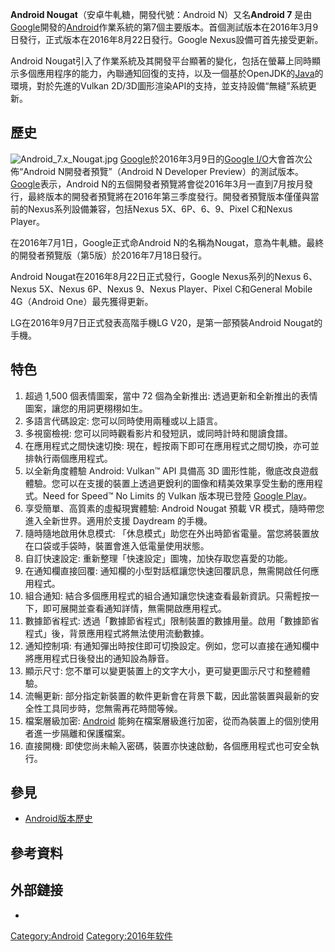 {{NoteTA
|G1=IT
|1=zh-tw:Google行動;zh-hk:Google流動;zh-cn:Google移动;
|2=zh-hans:屏幕;zh-hant:螢幕;
}}
{{Infobox OS version
| name               = Android Nougat
| version of         = [[Android|Android]]
| logo               = File:Android_Nougat_Logo.svg
| logo size          = 150px
| screenshot         = File:Android Nougat screenshot 20170116-070000.png
| caption            = 搭載Android Nougat的Pixel桌面，包含一些预装的[[Google|Google]]应用
| Family             = [[Android|Android]]
| developer          = [[Google|Google]]
| website            = https://www.android.com/versions/nougat-7-0/
| GA_date            = {{start date and age|2016|08|22}}
| GA_url             = {{cite web|title=Android 7.0 Nougat. Made for you|url=https://www.android.com/versions/nougat-7-0/|publisher=Google|accessdate=August 22, 2015|archive-date=2016-08-22|archive-url=https://web.archive.org/web/20160822165625/https://www.android.com/versions/nougat-7-0/|dead-url=no}}
| release_version    = 7.1.2（7.1.2_r39）<ref>{{cite web |title=android-7.1.2_r39 - platform/build - Git at Google |url=https://android.googlesource.com/platform/build/+/android-7.1.2_r39 |website=android.googlesource |accessdate=2020-09-22 |archive-date=2020-06-04 |archive-url=https://web.archive.org/web/20200604004832/https://android.googlesource.com/platform/build/+/android-7.1.2_r39/ |dead-url=no }}</ref>
| kernel type        = [[Linux_kernel|Linux kernel]] 4.1
| license            = 
| release_date       = {{start date and age|2019|10|04}}
| preceded_by        = [[Android_Marshmallow|Android Marshmallow]]
| succeeded_by       = [[Android_Oreo|Android Oreo]]
| support_status     = 停止支援
}}

'''Android Nougat'''（安卓牛軋糖，開發代號：Android N）又名'''Android 7''' 是由[[Google|Google]]開發的[[Android|Android]]作業系統的第7個主要版本。首個測試版本在2016年3月9日發行，正式版本在2016年8月22日發行。Google Nexus設備可首先接受更新。

Android Nougat引入了作業系統及其開發平台顯著的變化，包括在螢幕上同時顯示多個應用程序的能力，內聯通知回復的支持，以及一個基於OpenJDK的[[Java|Java]]的環境，對於先進的Vulkan 2D/3D圖形渲染API的支持，並支持設備“無縫”系統更新。

== 歷史 ==
[[File:Android_7.x_Nougat.jpg|thumb]]
[[Google|Google]]於2016年3月9日的[[Google_I/O|Google I/O]]大會首次公佈“Android N開發者預覽”（Android N Developer Preview）的測試版本。[[Google|Google]]表示，Android N的五個開發者預覽將會從2016年3月一直到7月按月發行，最終版本的開發者預覽將在2016年第三季度發行。開發者預覽版本僅僅與當前的Nexus系列設備兼容，包括Nexus 5X、6P、6、9、Pixel C和Nexus Player。

在2016年7月1日，Google正式命Android N的名稱為Nougat，意為牛軋糖。最終的開發者預覽版（第5版）於2016年7月18日發行。

Android Nougat在2016年8月22日正式發行，Google Nexus系列的Nexus 6、Nexus 5X、Nexus 6P、Nexus 9、Nexus Player、Pixel C和General Mobile 4G（Android One）最先獲得更新。

LG在2016年9月7日正式發表高階手機LG V20，是第一部預裝Android Nougat的手機。

== 特色 ==

# 超過 1,500 個表情圖案，當中 72 個為全新推出: 透過更新和全新推出的表情圖案，讓您的用詞更栩栩如生。
# 多語言代碼設定: 您可以同時使用兩種或以上語言。
# 多視窗檢視: 您可以同時觀看影片和發短訊，或同時計時和閱讀食譜。
# 在應用程式之間快速切換: 現在，輕按兩下即可在應用程式之間切換，亦可並排執行兩個應用程式。
# 以全新角度體驗 Android: Vulkan™ API 具備高 3D 圖形性能，徹底改良遊戲體驗。您可以在支援的裝置上透過更銳利的圖像和精美效果享受生動的應用程式。Need for Speed™ No Limits 的 Vulkan 版本現已登陸 [[Google_Play|Google Play]]。
# 享受簡單、高質素的虛擬現實體驗: Android Nougat 預載 VR 模式，隨時帶您進入全新世界。適用於支援 Daydream 的手機。
# 隨時隨地啟用休息模式: 「休息模式」助您在外出時節省電量。當您將裝置放在口袋或手袋時，裝置會進入低電量使用狀態。
# 自訂快速設定: 重新整理「快速設定」圖塊，加快存取您喜愛的功能。
# 在通知欄直接回覆: 通知欄的小型對話框讓您快速回覆訊息，無需開啟任何應用程式。
# 組合通知: 結合多個應用程式的組合通知讓您快速查看最新資訊。只需輕按一下，即可展開並查看通知詳情，無需開啟應用程式。
# 數據節省程式: 透過「數據節省程式」限制裝置的數據用量。啟用「數據節省程式」後，背景應用程式將無法使用流動數據。
# 通知控制項: 有通知彈出時按住即可切換設定。例如，您可以直接在通知欄中將應用程式日後發出的通知設為靜音。
# 顯示尺寸: 您不單可以變更裝置上的文字大小，更可變更圖示尺寸和整體體驗。
# 流暢更新: 部分指定新裝置的軟件更新會在背景下載，因此當裝置與最新的安全性工具同步時，您無需再花時間等候。
# 檔案層級加密: [[Android|Android]] 能夠在檔案層級進行加密，從而為裝置上的個別使用者進一步隔離和保護檔案。
# 直接開機: 即使您尚未輸入密碼，裝置亦快速啟動，各個應用程式也可安全執行。

== 參見 ==
{{Portal|Google}}
*[[Android版本历史|Android版本歷史]]

== 參考資料 ==
{{reflist}}

== 外部鏈接 ==

* {{Official website|https://www.android.com/versions/nougat-7-0/}}

{{S-start}}
{{Succession box
| title = Android Nougat
| years = 2016
| before = [[Android_Marshmallow|Android Marshmallow]]
| after = [[Android_Oreo|Android Oreo]]
}}
{{S-end}}

{{Android}}
{{Google公司}}

[[Category:Android|Category:Android]]
[[Category:2016年软件|Category:2016年软件]]
